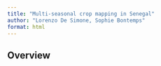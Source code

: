 ```yaml
---
title: "Multi-seasonal crop mapping in Senegal"
author: "Lorenzo De Simone, Sophie Bontemps"
format: html
---
```


## Overview